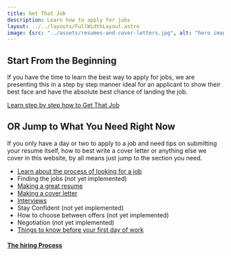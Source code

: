 ```yaml
---
title: Get That Job
description: Learn how to apply for jobs
layout: ../../layouts/FullWidthLayout.astro
image: {src: "../assets/resumes-and-cover-letters.jpg", alt: "hero image"}
---
```


## Start From the Beginning
If you have the time to learn the best way to apply for jobs, we are presenting this in a step by step manner ideal for an applicant to show their best face and have the absolute best chance of landing the job. 

[Learn step by step how to Get That Job](./prepare-in-advance)

## OR Jump to What You Need Right Now
If you only have a day or two to apply to a job and need tips on submitting your resume itself, how to best write a cover letter or anything else we cover in this website, by all means just jump to the section you need. 

- [Learn about the process of looking for a job](./hiring-process)
- Finding the jobs (not yet implemented) 
- [Making a great resume](./resume)
- [Making a cover letter](./cover-letter)
- [Interviews](./interviews)
- Stay Confident (not yet implemented)
- How to choose between offers (not yet implemented)
- Negotiation (not yet implemented)
- [Things to know before your first day of work](./first-day)


#### [The hiring Process](./hiring-process)